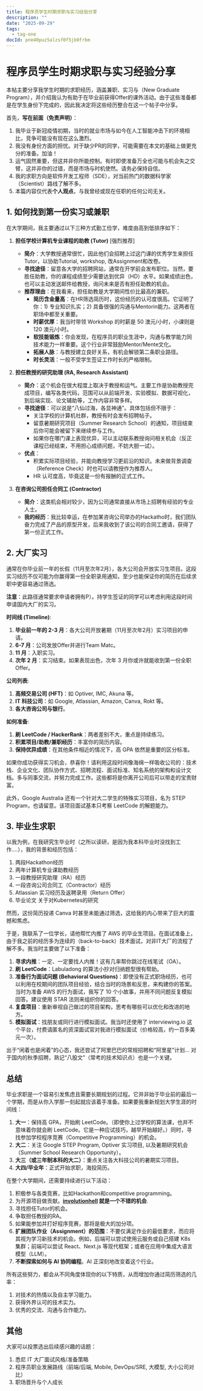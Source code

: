 ```yaml
---
title: 程序员学生时期求职与实习经验分享
description: ""
date: "2025-09-29"
tags:
  - tag-one
docId: pne40puz5alzsf0f5jb0frbm
---
```


# 程序员学生时期求职与实习经验分享

本帖主要分享我学生时期的求职经历，涵盖兼职、实习与（New Graduate Program），并介绍我认为有助于在毕业前获得Offer的课外活动。由于这些准备都是在学生身份下完成的，因此我决定将这些经历整合在这一个帖子中分享。

首先，**写在前面（免责声明）**：

1. 我毕业于新冠疫情初期，当时的就业市场与如今在人工智能冲击下的环境相比，竞争可能没有现在这么激烈。
2. 我没有身份方面的担忧。对于缺少PR的同学，可能需要在本文的基础上做更充分的准备。加油！
3. 运气固然重要，但这并非你所能控制。有时即使准备万全也可能与机会失之交臂，这并非你的过错，而是市场与时机使然。请务必保持自信。
4. 我的求职方向是软件开发工程师（SDE），对当前热门的数据科学家（Scientist）路线了解不多。
5. 本篇内容仅代表**个人观点**，与我曾经或现在任职的任何公司无关。

## 1. 如何找到第一份实习或兼职

在大学期间，我主要通过以下三种方式勤工俭学，难度由高到低排序如下：

1. **担任学校计算机专业课程的助教 (Tutor)** [强烈推荐]
   - **简介**：大学教授通常很忙，因此他们会招聘上过这门课的优秀学生来担任Tutor，以协助Tutorial, workshop, 改Assignment和改卷。
   - **寻找途径**：留意各大学的招聘网站，通常在开学前会发布职位。当然，要胜任助教，你的课程成绩至少需要达到优异（HD）水平。如果成绩出色，也可以主动发送邮件给教授，询问未来是否有担任助教的机会。
   - **推荐理由**：在我看来，担任助教是大学期间性价比最高的兼职。
     - **简历含金量高**：在HR筛选简历时，这份经历的认可度很高。它证明了你：1) 专业知识扎实；2) 具备很强的沟通与Mentorin能力。这两者在职场中都至关重要。
     - **时薪优厚**：我当时带领 Workshop 的时薪是 50 澳元/小时，小课则是 120 澳元/小时。
     - **软技能锻炼**：你会发现，在程序员的职业生涯中，沟通与教学能力同技术能力一样重要。这个行业非常鼓励Mentor/Mente文化。
     - **拓展人脉**：与教授建立良好关系，有机会解锁第二条职业路径。
     - **时长灵活**：一般不受学生签证工作时长的严格限制。

2. **担任教授的研究助理 (RA, Research Assistant)**
   - **简介**：这个机会在很大程度上取决于教授和运气。主要工作是协助教授完成项目，编写各类代码，范围可以从前端开发、实验模拟、数据可视化，到后端实现、论文辅助等，工作内容非常多样。
   - **寻找途径**：可以说是“八仙过海，各显神通”。具体包括但不限于：
     - 关注学校的计算机社群，教授有时会发布招聘帖子。
     - 留意暑期研究项目（Summer Research School）的通知，项目结束后你可能会被留下来继续参与工作。
     - 如果你在哪门课上表现优异，可以主动联系教授询问相关机会（反正课程已经结束，不用担心成绩问题，不妨大胆一试）。
   - **优点**：
     - 积累实际项目经验，并能向教授学习更前沿的知识。未来做背景调查（Reference Check）时也可以请教授作为推荐人。
     - HR 认可度高，毕竟这是一份有报酬的正式工作。

3. **在咨询公司担任合同工 (Contractor)**
   - **简介**：这类机会相对较少，因为公司通常直接从市场上招聘有经验的专业人士。
   - **我的经历**：我比较幸运，在参加某咨询公司举办的Hackatho时，我们团队奋力完成了产品的原型开发，后来我收到了该公司的合同工邀请，获得了第一份正式工作。

## 2. 大厂实习

通常在你毕业前一年的长假（11月至次年2月），各大公司会开放实习生项目。这段实习经历不仅可能为你赢得第一份全职录用通知，至少也能保证你的简历在后续求职中更容易通过筛选。

**注意**：此路径通常要求申请者拥有P）。持学生签证的同学可以考虑利用这段时间申请国内大厂的实习。

**时间线 (Timeline)**:

1. **毕业前一年的 2-3 月**：各大公司开放暑期（11月至次年2月）实习项目的申请。
2. **6-7 月**：公司发放Offer并进行Team Matc。
3. **11 月**：入职实习。
4. **次年 2 月**：实习结束。如果表现出色，次年 3 月你或许就能收到第一份全职 Offer。

**公司列表**:

1. **高频交易公司 (HFT)**：如 Optiver, IMC, Akuna 等。
2. **IT 科技公司**：如 Google, Atlassian, Amazon, Canva, Rokt 等。
3. **各大咨询公司与银行**。

**如何准备**:

1. **刷 LeetCode / HackerRank**：两者差别不大，重点是持续练习。
2. **积累项目/助教/兼职经历**：丰富你的简历内容。
3. **保持优异成绩**：在其他条件相近的情况下，高 GPA 依然是重要的区分标准。

如果你成功获得实习机会，恭喜你！请利用这段时间像海绵一样吸收公司的：技术栈、企业文化、团队协作方式、招聘流程、面试标准、知名系统的架构和设计文档。多与同事交流，并努力完成工作。这些都将是你离开公司后可以带走的宝贵财富。

此外，Google Australia 还有一个针对大二学生的特殊实习项目，名为 STEP Program，也请留意。该项目面试基本只考察 LeetCode 的解题能力。

## 3. 毕业生求职

以我为例，在我研究生毕业时（之所以读研，是因为我本科毕业时没找到工作....），我的背景和经历包括：

1. 两段Hackathon经历
2. 两年计算机专业课助教经历
3. 一段教授研究助理（RA）经历
4. 一段咨询公司合同工（Contractor）经历
5. Atlassian 实习经历及返聘录用（Return Offer）
6. 毕业论文 关于对Kubernetes的研究

然而，这份简历投递 Canva 时甚至未能通过筛选，这给我的内心带来了巨大的震撼和焦虑。

于是，我联系了一位学长，请他帮忙内推了 AWS 的毕业生项目。在面试准备上，由于我之前的经历多为连续的（back-to-back）技术面试，对非IT大厂的流程了解不多。我当时主要做了以下准备：

1. **寻求内推**：一定、一定要找人内推！这有几率帮你跳过在线笔试（OA）。
2. **刷 LeetCode**：Labuladong 的算法小抄对归纳题型很有帮助。
3. **准备行为面试问题 (Behavioral Questions)**：即使没有正式职场经历，也可以利用在校期间的团队项目经验，结合当时的场景和反思，来构建你的答案。当时为准备 AWS 的行为面试，我写了 10 个小故事，并用不同问题反复模拟回答。建议使用 STAR 法则来组织你的回答。
4. **复盘项目**：重新审视自己做过的项目架构，思考有哪些可以优化和改进的地方。
5. **模拟面试**：找朋友或同行进行模拟面试。我当时还使用了 interviewing.io 这个平台，付费请匿名的资深面试官对我进行模拟面试（价格较高，约一百多美元一次）。

出于“闲着也是闲着”的心态，我还尝试了阿里巴巴的常规招聘和“阿里星”计划... 对于国内的秋季招聘，熟记“八股文”（常考的技术知识点）也是一个关键。

## 总结

毕业求职是一个容易引发焦虑且需要长期规划的过程。它并非始于毕业前的最后一个学期，而是从你入学那一刻起就应该着手准备。如果要我重新规划大学生涯的时间线：

1. **大一**：保持高 GPA，开始刷 LeetCode。（即使你上过学校的算法课，也并不意味着你就会刷 LeetCode。它是一种应试技巧，越早开始越好。）同时，寻找参加学校程序竞赛（Competitive Programming）的机会。
2. **大二**：关注 Google STEP Program, Optiver 实习项目, 以及暑期研究机会（Summer School Research Opportunity）。
3. **大三（或三年制本科的大二）**：重点关注各大科技公司的暑期实习项目。
4. **大四/毕业年**：正式开始求职，海投简历。

在整个大学期间，还需要持续进行以下活动：

1. 积极参与各类竞赛，比如Hackathon和competitive programming。
2. 为开源项目做贡献。**[involutionhell](https://github.com/InvolutionHell/involutionhell) 就是一个不错的机会**.
3. 寻找担任Tutor的机会。
4. 争取担任教授的RA。
5. 如果能参加并打好程序竞赛，那将是极大的加分项。
6. **扩展团队作业（Assignment）的范围**：不要仅满足作业的最低要求，而应将其视为学习新技术的机会。例如，后端可以尝试使用云服务或自己搭建 K8s 集群；前端可以尝试 React、Next.js 等现代框架；或者在应用中集成大语言模型（LLM）。
7. **不断探索如何与 AI 协同编程**。AI 正深刻地改变着这个行业。

所有这些努力，都会从不同角度体现你的以下特质，从而增加你通过简历筛选的几率：

1. 对技术的热情以及自主学习能力。
2. 获得外界认可的技术实力。
3. 优秀的交流、沟通与合作能力。

## 其他

大家可以投票选出后续感兴趣的话题：

1. 悉尼 IT 大厂面试风格/准备策略
2. 程序员职业发展路线（前端/后端, Mobile, DevOps/SRE, 大模型, 大小公司对比）
3. 职场晋升与个人成长
